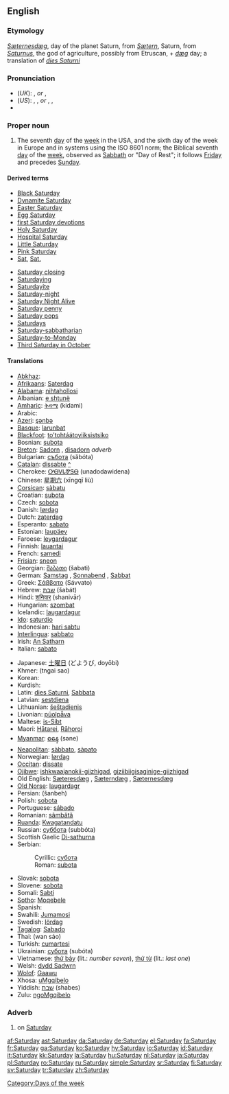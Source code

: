 ==English==

===Etymology===
{{OE.}} ''[[Sæternesdæg]]'', day of the planet Saturn, from ''[[Sætern]]'', Saturn, from {{L.}} ''[[Saturnus]]'', the god of agriculture, possibly from Etruscan, + {{OE.}} ''[[dæg]]'' day; a translation of {{L.}} ''[[dies Saturni]]''

===Pronunciation===
*(''UK''): {{IPA|/ˈsætədeɪ/}}, {{SAMPA|/"s{t@deI/}} ''or'' {{IPA|/ˈsætədi/}}, {{SAMPA|/"s{t@di/}}
*(''US''): {{enPR|săʹtər-dā}}, {{IPA|/ˈsætɚdeɪ/}}, {{SAMPA|/"s{t@`deI/}} ''or'' {{enPR|săʹtər-di}}, {{IPA|/ˈsætɚdi/}}, {{SAMPA|/"s{t@`di/}}
*{{audio|en-us-Saturday.ogg|Audio (US)}}

===Proper noun===
{{en-proper noun|Saturdays}}

# The seventh [[day]] of the [[week]] in the USA, and the sixth day of the week in Europe and in systems using the ISO 8601 norm; the Biblical seventh [[day]] of the [[week]], observed as [[Sabbath]] or "Day of Rest"; it follows [[Friday]] and precedes [[Sunday]].
<!--probably just the attributive form of the noun: #An appointment, person, or feeling associated with this day of the week.-->

====Derived terms====
{{top2}}
*[[Black Saturday]]
*[[Dynamite Saturday]]
*[[Easter Saturday]]
*[[Egg Saturday]]
*[[first Saturday devotions]]
*[[Holy Saturday]]
*[[Hospital Saturday]]
*[[Little Saturday]]
*[[Pink Saturday]]
*[[Sat]], [[Sat.]]
{{mid2}}
*[[Saturday closing]]
*[[Saturdaying]]
*[[Saturdayite]]
*[[Saturday-night]]
*[[Saturday Night Alive]]
*[[Saturday penny]]
*[[Saturday pops]]
*[[Saturdays]]<!--adverb-->
*[[Saturday-sabbatharian]]
*[[Saturday-to-Monday]]
*[[w:Third Saturday in October|Third Saturday in October]]
{{bottom}}

====Translations====
{{trans-top|day of the week}}
*[[Abkhaz]]: {{RUchar|[[асабш]]}} {{IPAchar|(asabš)}}
*[[Afrikaans]]: [[Saterdag]]
*[[Alabama]]: [[nihtahollosi]]
*Albanian: [[e shtunë]]
*[[Amharic]]: [[ቅዳሜ]] (kidami)
*Arabic: {{ARchar|[[السبت]]}} {{IPAchar|(as-sábt)}}
*[[Azeri]]: [[şənbə]]
*[[Basque]]: [[larunbat]]
*[[Blackfoot]]: [[to'tohtáátoyiiksistsiko]]
*Bosnian: [[subota#Bosnian|subota]] {{f}}
*[[Breton]]: [[Sadorn]] {{m}}, [[disadorn]] ''adverb''
*Bulgarian: [[събота]] (săbóta) {{f}}
*[[Catalan]]: [[dissabte]] {{m}} [[:ca:dissabte|^]]
*Cherokee: [[ᎤᎾᏙᏓᏈᏕᎾ]] (unadodawidena)
*Chinese: [[星期六]] (xīngqī liù)
*[[Corsican]]: [[sàbatu]]
*Croatian: [[subota#Croatian|subota]] {{f}}
*Czech: [[sobota]] {{f}}
*Danish: [[lørdag]]
*Dutch: [[zaterdag]] {{m}}
*Esperanto: [[sabato]]
*Estonian: [[laupäev]]
*Faroese: [[leygardagur]] {{m}}
*Finnish: [[lauantai]]
*French: [[samedi]] {{m}}
*[[Frisian]]: [[sneon]]
*Georgian: [[შაბათი]] (šabati)
*German: [[Samstag]] {{m}}, [[Sonnabend]] {{m}}, [[Sabbat]] {{m}}
*Greek: [[Σάββατο]] (Sávvato) {{f}}
*Hebrew: [[שבת]] (šabát)
*Hindi: [[शनिवार]] (shanivār)
*Hungarian: [[szombat]]
*Icelandic: [[laugardagur]] {{m}}
*[[Ido]]: [[saturdio]]
*Indonesian: [[hari sabtu]]
*[[Interlingua]]: [[sabbato]]
*Irish: [[An Satharn]]
*Italian: [[sabato]] {{m}}
{{trans-mid}}
*Japanese: [[土曜日]] (どようび, doyōbi)
*Khmer: {{KMchar|[[ថ្ងៃសៅរ៏]]}} (tngai sao)
*Korean: {{t|ko|sc=KOchar|토요일|tr=toyoil}}
*Kurdish: {{KUchar|[[شه‌مه‌]]}}
*Latin: [[dies Saturni]], [[Sabbata]] {{npl}}
*Latvian: [[sestdiena]]
*Lithuanian: [[šeštadienis]] {{m}}
*Livonian: [[pūolpǟva]]
*Maltese: [[is-Sibt]]
*Maori: [[Hātarei]], [[Rāhoroi]]
*[[Myanmar]]: [[စနေ]] (səne)
*[[Neapolitan]]: [[sàbbato]], [[sàpato]]
*Norwegian: [[lørdag]]
*[[Occitan]]: [[dissate]]
*[[Ojibwe]]: [[ishkwaajanokii-giizhigad]], [[giziibiigisaginige-giizhigad]]
*Old English: [[Sæteresdæg]] {{m}}, [[Sæterndæg]] {{m}}, [[Sæternesdæg]] {{m}}
*[[Old Norse]]: [[laugardagr]] {{m}}
*Persian: {{FAchar|[[شنبه]]}} (šanbeh)
*Polish: [[sobota]] {{f}}
*Portuguese: [[sábado]] {{m}}
*Romanian: [[sâmbătă]] {{f}}
*[[Ruanda]]: [[Kwagatandatu]]
*Russian: [[суббота]] (subbóta) {{f}}
*Scottish Gaelic [[Di-sathurna]] {{m}}
*Serbian:
*:Cyrillic: [[субота#Serbian|субота]] {{f}}
*:Roman: [[subota#Serbian|subota]] {{f}}
*Slovak: [[sobota#Slovak|sobota]] {{f}}
*Slovene: [[sobota]] {{f}}
*Somali: [[Sabti]]
*[[Sotho]]: [[Moqebele]]
*Spanish: {{t+|es|sábado|m}}
*Swahili: [[Jumamosi]]
*Swedish: [[lördag]] {{c}}
*[[Tagalog]]: [[Sabado]]
*Thai: {{THchar|[[วันเสาร์]]}} (wan sáo)
*Turkish: [[cumartesi]]
*Ukrainian: [[субота]] (subóta) {{f}}
*Vietnamese: [[thứ bảy]] (lit.: ''number seven''), [[thứ từ]] (lit.: ''last one'')
*Welsh: [[dydd Sadwrn]] {{m}}
*[[Wolof]]: [[Gaawu]]
*Xhosa: [[uMgqibelo]]
*Yiddish: [[שבת#Yiddish|שבת]] (shabes)
*Zulu: [[ngoMgqibelo]]
{{trans-bottom}}

===Adverb===
{{en-adv|-}}

# on [[Saturday]]

[[Category:Days of the week]]

[[af:Saturday]]
[[ast:Saturday]]
[[da:Saturday]]
[[de:Saturday]]
[[el:Saturday]]
[[fa:Saturday]]
[[fr:Saturday]]
[[ga:Saturday]]
[[ko:Saturday]]
[[hy:Saturday]]
[[io:Saturday]]
[[id:Saturday]]
[[it:Saturday]]
[[kk:Saturday]]
[[la:Saturday]]
[[hu:Saturday]]
[[nl:Saturday]]
[[ja:Saturday]]
[[pl:Saturday]]
[[ro:Saturday]]
[[ru:Saturday]]
[[simple:Saturday]]
[[sr:Saturday]]
[[fi:Saturday]]
[[sv:Saturday]]
[[tr:Saturday]]
[[zh:Saturday]]